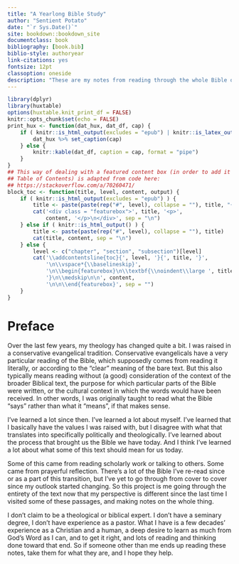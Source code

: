```yaml
--- 
title: "A Yearlong Bible Study"
author: "Sentient Potato"
date: "`r Sys.Date()`"
site: bookdown::bookdown_site
documentclass: book
bibliography: [book.bib]
biblio-style: authoryear
link-citations: yes
fontsize: 12pt
classoption: oneside
description: "These are my notes from reading through the whole Bible over the course of a year."
---
```


```r
library(dplyr)
library(huxtable)
options(huxtable.knit_print_df = FALSE)
knitr::opts_chunk$set(echo = FALSE)
print_hux <- function(dat_hux, dat_df, cap) {
    if ( knitr::is_html_output(excludes = "epub") | knitr::is_latex_output() ) {
        dat_hux %>% set_caption(cap)
    } else {
        knitr::kable(dat_df, caption = cap, format = "pipe")
    }
}
## This way of dealing with a featured content box (in order to add it to the
## Table of Contents) is adapted from code here:
## https://stackoverflow.com/a/70260471/
block_toc <- function(title, level, content, output) {
    if ( knitr::is_html_output(excludes = "epub") ) {
        title <- paste(paste(rep("#", level), collapse = ""), title, "{-}")
        cat('<div class = "featurebox">', title, '<p>',
            content, '</p>\n</div>', sep = "\n")
    } else if ( knitr::is_html_output() ) {
        title <- paste(paste(rep("#", level), collapse = ""), title)
        cat(title, content, sep = "\n")
    } else {
        level <- c("chapter", "section", "subsection")[level]
        cat('\\addcontentsline{toc}{', level, '}{', title, '}',
            '\n\\vspace*{\\baselineskip}',
            '\n\\begin{featurebox}\n\\textbf{\\noindent\\large ', title,
            '}\n\\medskip\n\n', content,
            '\n\n\\end{featurebox}', sep = "")
    }
}
```

# Preface {-}

Over the last few years, my theology has changed quite a bit.
I was raised in a conservative evangelical tradition.
Conservative evangelicals have a very particular reading of the Bible, which supposedly comes from reading it literally, or according to the "clear" meaning of the bare text.
But this also typically means reading without (a good) consideration of the context of the broader Biblical text, the purpose for which particular parts of the Bible were written, or the cultural context in which the words would have been received.
In other words, I was originally taught to read what the Bible "says" rather than what it "means", if that makes sense.

I've learned a lot since then.
I've learned a lot about myself.
I've learned that I basically have the values I was raised with, but I disagree with what that translates into specifically politically and theologically.
I've learned about the process that brought us the Bible we have today.
And I think I've learned a lot about what some of this text should mean for us today.

Some of this came from reading scholarly work or talking to others.
Some came from prayerful reflection.
There's a lot of the Bible I've re-read since or as a part of this transition, but I've yet to go through from cover to cover since my outlook started changing.
So this project is me going through the entirety of the text now that my perspective is different since the last time I visited some of these passages, and making notes on the whole thing.

I don't claim to be a theological or biblical expert.
I don't have a seminary degree, I don't have experience as a pastor.
What I have is a few decades' experience as a Christian and a human, a deep desire to learn as much from God's Word as I can, and to get it right, and lots of reading and thinking done toward that end.
So if someone other than me ends up reading these notes, take them for what they are, and I hope they help.
